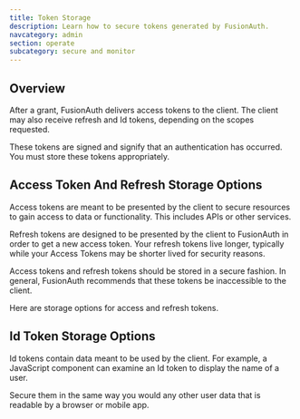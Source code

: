 ```yaml
---
title: Token Storage
description: Learn how to secure tokens generated by FusionAuth.
navcategory: admin
section: operate
subcategory: secure and monitor
---
```


## Overview

After a grant, FusionAuth delivers access tokens to the client. The client may also receive refresh and Id tokens, depending on the scopes requested.

These tokens are signed and signify that an authentication has occurred. You must store these tokens appropriately.

## Access Token And Refresh Storage Options

Access tokens are meant to be presented by the client to secure resources to gain access to data or functionality. This includes APIs or other services. 

Refresh tokens are designed to be presented by the client to FusionAuth in order to get a new access token.  Your refresh tokens live longer, typically while your Access Tokens may be shorter lived for security reasons.

Access tokens and refresh tokens should be stored in a secure fashion. In general, FusionAuth recommends that these tokens be inaccessible to the client.

Here are storage options for access and refresh tokens.

<TokenStorageOptionsTable />

## Id Token Storage Options

Id tokens contain data meant to be used by the client. For example, a JavaScript component can examine an Id token to display the name of a user.

Secure them in the same way you would any other user data that is readable by a browser or mobile app.
